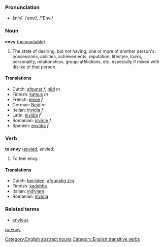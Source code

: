 ===Pronunciation===
*ĕn'vĭ, /ˈenvi/, /"Envi/

===Noun===

'''envy''' ([[uncountable]])
# The state of desiring, but not having, one or more of another person's: possessions, abilities, achievements, reputation, lifestyle, looks, personality, relationships, group-affiliations, etc. especially if mixed with dislike of that person.

====Translations====
*Dutch: [[afgunst]] ''f'', [[nijd]] ''m''
*Finnish: [[kateus]] ''m''
*French: [[envie]] ''f''
*German: [[Neid]] ''m''
*Italian: [[invidia]] ''f''
*Latin: [[invidia]] ''f''
*Romanian: [[invidie]] ''f''
*Spanish: [[envidia]] ''f''

===Verb===

'''to envy''' ([[envied]], envied)
# To feel envy.

====Translations====
*Dutch: [[benijden]], [[afgunstig zijn]]
*Finnish: [[kadehtia]]
*Italian: [[indiviare]]
*Romanian: [[invidia]]

===Related terms===
*[[envious]]

[[Category:English abstract nouns]][[Category:English transitive verbs]]

[[ru:Envy]]